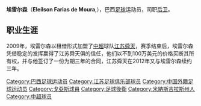 {{noteta|G1=足球}}{{Football player infobox 
| playername          = 埃雷尔森
| image               = [[Image:Eleílson_Farias_de_Moura.jpg|150px]]
| fullname            = Eleílson Farias de Moura 
| height              = {{height|m=1.88}}
| dateofbirth         = {{birth date and age|1985|4|2|df=y}}
| cityofbirth         = [[米納斯吉拉斯|米納斯吉拉斯]] 
| countryofbirth      = [[巴西|巴西]]
| currentclub         = 
| clubnumber          = 
| position            = [[後衛_(足球)|後衛]]
| youthyears          = 
| youthclubs          = 
| years               = 2005–06<br/>2005<br/>2007<br/>2008<br/>2008<br/>2009<br/>2009<br/>2010–2015
| clubs               = [[戈亞斯體育會|戈亞斯體育會]]<br/>→ Grêmio Anápolis (借用)<br/>{{tsl|en|Ceilândia Esporte Clube||塞蘭迪亞}}<br/>{{tsl|en|Social Futebol Clube||社會足球隊}}<br/>{{tsl|en|Rio Branco Football Club||里奧布蘭克}}<br/>{{tsl|en|Social Futebol Clube||社會足球隊}}<br/>→ [[江蘇舜天足球俱樂部|江蘇舜天]] (借用)<br/>[[江蘇舜天足球俱樂部|江蘇舜天]]
| caps(goals)         = ? (?) <br/>? (?) <br/>? (?) <br/>? (?) <br/>? (?) <br/>5 (0) <br/>28 (0) <br/>141 (12)
| nationalyears       = 
| nationalteam        = 
| nationalcaps(goals) = 
| pcupdate            = 2015-3-14
| ntupdate            = 
}}

'''埃雷尔森'''（'''Eleílson Farias de Moura''',{{bd|1985年|4月2日|catIdx=E}}），巴西[[足球|足球]]运动员，司职[[后卫_(足球)|后卫]]。

== 职业生涯 ==
2009年，埃雷尔森以租借形式加盟了[[中超|中超]]球队[[江苏舜天足球俱乐部|江苏舜天]]，赛季结束后，埃雷尔森凭借稳定的发挥赢得了江苏舜天俱的信任，他们以不到100万美元的价格买断其所有权，并与他签订了一份为期三年的合同，江苏舜天在2012年又与埃雷尔森续约三年。

{{2009年江苏舜天名单}}
{{2010年中超分类名单江苏}}
{{2011年中超分类名单江苏}}
{{2012年中超分类名单江苏}}
{{2013年中超分类名单江苏}}
{{2014年中超分类名单江苏}}
{{2015年中超分类名单江苏}}

{{DEFAULTSORT:Eleílson}}
[[Category:巴西足球运动员|Category:巴西足球运动员]]
[[Category:江苏足球俱乐部球员|Category:江苏足球俱乐部球员]]
[[Category:中国外籍足球运动员|Category:中国外籍足球运动员]]
[[Category:戈亞斯球員|Category:戈亞斯球員]]
[[Category:足球後衛|Category:足球後衛]]
[[Category:米納斯吉拉斯州人|Category:米納斯吉拉斯州人]]
[[Category:中超球员|Category:中超球员]]


{{足球运动员小作品}}